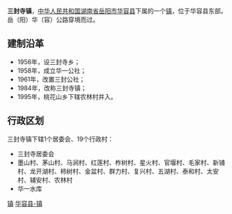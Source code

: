 {{中国乡级行政区<!---乡级行政区专用模板--->
|行政区全称 = 三封寺镇
|景观照片文件名 = 
|景观照片描述 = 
|位置图文件名 = 
|位置图描述 = 
|汉语拼音 = 
|通用拼音 = 
|上级行政区 = [[湖南省|湖南省]][[岳阳市|岳阳市]][[华容县|华容县]]
|行政区类别 = 镇
|行政区划代码 = 430623101
|建置时间 = 1984年
|政府驻地 = 三封寺
|地理坐标 = 
|毗邻 = 
|行政区划 = 20
|村委会 = 19
|居委会 = 1
|总面积 = 73.2平方公里
|户籍人口 = 2.8万
|户籍人口年份 = 
|常住人口 = 
|常住人口年份 = 
|人口密度 = 
|GDP = 
|GDP年份 = 
|邮政编码 = 414205 
|电话区号 = 
|时区 = UTC+8（[[东八区|东八区]]）
|官方网站 = 
|网站名称 = 
}}
'''三封寺镇'''，[[中华人民共和国|中华人民共和国]][[湖南省|湖南省]][[岳阳市|岳阳市]][[华容县|华容县]]下属的一个[[镇|镇]]，位于华容县东部。岳（阳）华（容）公路穿境而过。

==建制沿革==
*1956年，设三封寺乡；
*1958年，成立华一公社；
*1961年，改置三封公社；
*1984年，改称三封寺镇；
*1995年，桃花山乡下辖农林村并入。

==行政区划==
三封寺镇下辖1个居委会、19个行政村：
*三封寺居委会
*墨山村、茅山村、马涧村、红莲村、柞树村、星火村、官堰村、毛家村、新铺村、龙开湖村、柿树村、金盆村、群力村、复兴村、五湖村、泰和村、太安村、辅安村、农林村
*华一水库

{{湖南小作品}}
{{华容县行政区划}}

[[Category:华容县行政区划|镇]]
[[Category:岳阳乡镇|华容县-镇]]